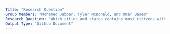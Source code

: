 ```yaml
---
Title: "Research Question"
Group Members: "Mohamed Jabbar, Tyler McDonald, and Omar Qasem"
Research Question: "Which cities and states contains most citizens with warrents out for their arrest?"
Output Type: "Github Document"
---
```


